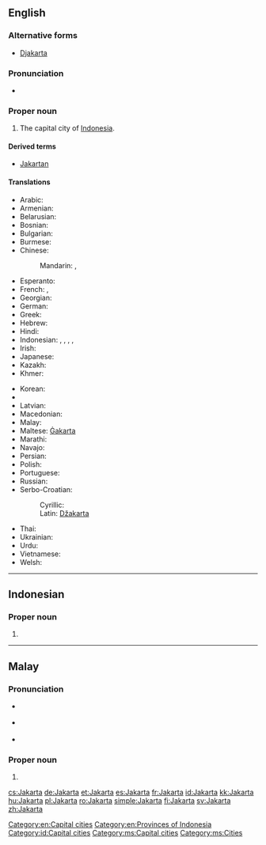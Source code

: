 ==English==
{{wikipedia}}

===Alternative forms===
* [[Djakarta]]

===Pronunciation===
* {{rhymes|ɑː(r)tə}}

===Proper noun===
{{en-proper noun}}

# The capital city of [[Indonesia]].

====Derived terms====
* [[Jakartan]]

====Translations====
{{trans-top|capital of Indonesia}}
* Arabic: {{t-|ar|جاكرتا|f|tr=jakarta}}
* Armenian: {{t-|hy|Ջակարտա|tr=Jakarta|sc=Armn}}
* Belarusian: {{t-|be|Джакарта|f|tr=Džakárta|xs=Belarusian}}
* Bosnian: {{t-|bs|Džakarta|f}}
* Bulgarian: {{t-|bg|Джакарта|f|tr=Džakárta}}
* Burmese: {{t-|my|ဂျကာတာမြို့|tr=Gyăkatamyo.|sc=Mymr}}
* Chinese:
*: Mandarin: {{t-|cmn|雅加達|sc=Hani}}, {{t-|cmn|雅加达|tr=Yǎjiādá|sc=Hani}}
* Esperanto: {{t-|eo|Ĝakarto}}
* French: {{t+|fr|Jakarta}}, {{t-|fr|Djakarta}}
* Georgian: {{t-|ka|ჯაკარტა|tr=jakarta|sc=Geor}}
* German: {{t+|de|Jakarta|n}}
* Greek: {{t-|el|Τζακάρτα|tr=Tzakárta}}
* Hebrew: {{t-|he|ג'קרטה}}
* Hindi: {{t-|hi|जकार्ता|tr=jakārtā|xs=Hindi}}
* Indonesian: {{t+|id|Jakarta}}, {{qualifier|former name}} {{t-|id|Djakarta|xs=Indonesian}},  {{t-|id|Sunda Kelapa|xs=Indonesian}}, {{t-|id|Jayakarta|xs=Indonesian}},  {{t-|id|Batavia|xs=Indonesian}}
* Irish: {{t-|ga|Iacárta}}
* Japanese: {{t-|ja|ジャカルタ|tr=Jakaruta}}
* Kazakh: {{t|kk|Джакарта|tr=Džakárta|sc=Cyrl}}
* Khmer: {{t-|km|ចាការតា|tr=jaakaata|sc=Khmr|xs=Khmer}}
{{trans-mid}}
* Korean: {{t+|ko|자카르타|tr=Jakareuta|sc=Hang}}
* {{trreq|lo}}
* Latvian: {{t-|lv|Džakarta|xs=Latvian}}
* Macedonian: {{t-|mk|Џакарта|f|tr=Džakárta}}
* Malay: {{t-|ms|Jakarta}}
* Maltese: [[Ġakarta]]
* Marathi: {{t-|mr|जकार्ता|tr=jakārtā|sc=Deva}}
* Navajo: {{tø|nv|Jakʼáta}}
* Persian: {{t-|fa|جاکارتا|tr=Jâkârtâ|sc=fa-Arab}}
* Polish: {{t+|pl|Dżakarta|f}}
* Portuguese: {{t-|pt|Jacarta|f}}
* Russian: {{t-|ru|Джакарта|f|tr=Džakárta}}
* Serbo-Croatian:
*: Cyrillic: {{t|sh|Џакарта|f}}
*: Latin: [[Džakarta#Serbo-Croatian|Džakarta]] {{f}}
* Thai: {{t-|th|จาการ์ตา|tr=jaa-gaa-dtaa}}
* Ukrainian: {{t-|uk|Джакарта|f|tr=Džakárta|xs=Ukrainian}}
* Urdu: {{t-|ur|جکارتہ|tr=jakārtā|sc=ur-Arab}}
* Vietnamese: {{t-|vi|Jakarta|xs=Vietnamese}}
* Welsh: {{t-|cy|Jakarta}}
{{trans-bottom}}

[[Category:en:Capital cities]]
[[Category:en:Provinces of Indonesia]]

----

==Indonesian==
{{wikipedia|lang=id}}

===Proper noun===
{{head|id|proper noun}}

# {{l|en|Jakarta}}

[[Category:id:Capital cities]]

----

==Malay==
{{wikipedia|lang=ms}}

===Pronunciation===
* {{a|Johor-Selangor}} {{IPA|/d͡ʒaka(r)tə/|lang=ms}}
* {{a|Riau-Lingga}} {{IPA|/d͡ʒaka(r)ta/|lang=ms}}
* {{rhymes|a(r)tə|tə|ə|lang=ms}}

===Proper noun===
{{head|ms|proper noun}}

# {{l|en|Jakarta}}

[[Category:ms:Capital cities]]
[[Category:ms:Cities]]

[[cs:Jakarta]]
[[de:Jakarta]]
[[et:Jakarta]]
[[es:Jakarta]]
[[fr:Jakarta]]
[[id:Jakarta]]
[[kk:Jakarta]]
[[hu:Jakarta]]
[[pl:Jakarta]]
[[ro:Jakarta]]
[[simple:Jakarta]]
[[fi:Jakarta]]
[[sv:Jakarta]]
[[zh:Jakarta]]